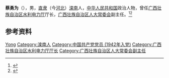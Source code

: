 '''蔡勇为'''（{{bd|1911年||1985年|}}），男，[[直隶|直隶]]（今[[河北|河北]]）[[滦南|滦南]]人，[[中华人民共和国|中华人民共和国]]政治人物，曾任[[广西壮族自治区水利电力厅|广西壮族自治区水利电力厅]]厅长，[[广西壮族自治区人大常委会|广西壮族自治区人大常委会]]副主任。<ref>{{cite book|title=中囯人名大辞典·当代人物卷|author=廖盖隆等编|year=1990|publisher=上海辞书出版社|location=上海|page=}}</ref><ref>{{Cite book|title=中华人民共和国职官志|author=何虎生, 李耀东, 向常福主编|publisher=中国社会出版社|year=2003|isbn=9787800883934|location=北京|pages=}}</ref>

== 参考资料 ==
{{reflist}}

{{中国人物小作品}}

{{Authority control}}
{{DEFAULTSORT:Cai蔡}}
[[Category:蔡姓|Yong]]
[[Category:滦南人|Category:滦南人]]
[[Category:中国共产党党员_(1942年入党)|Category:中国共产党党员 (1942年入党)]]
[[Category:广西壮族自治区水利电力厅厅长|Category:广西壮族自治区水利电力厅厅长]]
[[Category:广西壮族自治区人大常委会副主任|Category:广西壮族自治区人大常委会副主任]]